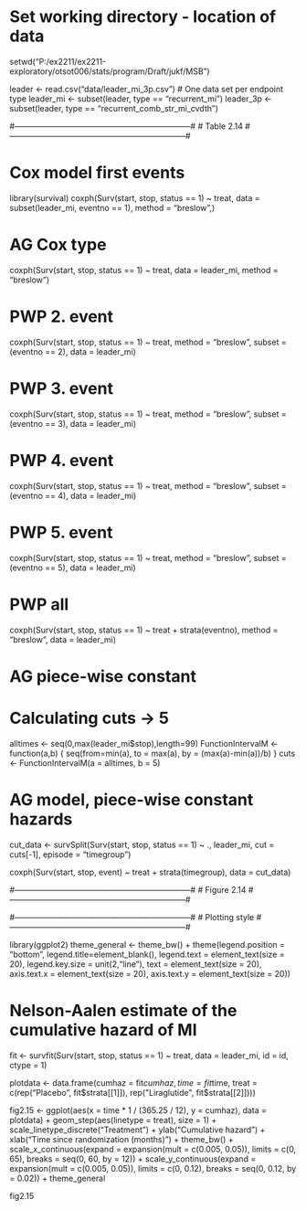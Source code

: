 # Set working directory - location of data
setwd("P:/ex2211/ex2211-exploratory/otsot006/stats/program/Draft/jukf/MSB")

leader <- read.csv("data/leader_mi_3p.csv")
# One data set per endpoint type
leader_mi <- subset(leader, type == "recurrent_mi")
leader_3p <- subset(leader, type == "recurrent_comb_str_mi_cvdth")

#------------------------------------------------------------------#
# Table 2.14 
#------------------------------------------------------------------#

# Cox model first events
library(survival)
coxph(Surv(start, stop, status == 1) ~ treat,
      data = subset(leader_mi, eventno == 1), method = "breslow",)
    
# AG Cox type
coxph(Surv(start, stop, status == 1) ~ treat, data = leader_mi,
                   method = "breslow")

# PWP 2. event
coxph(Surv(start, stop, status == 1) ~ treat,
                     method = "breslow", subset = (eventno == 2),
                     data = leader_mi)

# PWP 3. event
coxph(Surv(start, stop, status == 1) ~ treat,
                   method = "breslow", subset = (eventno == 3),
                   data = leader_mi)

# PWP 4. event
coxph(Surv(start, stop, status == 1) ~ treat,
                   method = "breslow", subset = (eventno == 4),
                   data = leader_mi)

# PWP 5. event
coxph(Surv(start, stop, status == 1) ~ treat,
                   method = "breslow", subset = (eventno == 5),
                   data = leader_mi)

# PWP all
coxph(Surv(start, stop, status == 1) ~ treat + strata(eventno),
                   method = "breslow",
                   data = leader_mi)

# AG piece-wise constant
# Calculating cuts -> 5
alltimes <- seq(0,max(leader_mi$stop),length=99)
FunctionIntervalM <- function(a,b) {
  seq(from=min(a), to = max(a), by = (max(a)-min(a))/b)
}
cuts <- FunctionIntervalM(a = alltimes, b = 5)

# AG model, piece-wise constant hazards
cut_data <- survSplit(Surv(start, stop, status == 1) ~ .,
                      leader_mi,
                      cut = cuts[-1],
                      episode = "timegroup")

coxph(Surv(start, stop, event) ~ treat + strata(timegroup), data = cut_data)

#------------------------------------------------------------------#
# Figure 2.14
#------------------------------------------------------------------#

#------------------------------------------------------------------#
# Plotting style
#------------------------------------------------------------------#

library(ggplot2)
theme_general <- theme_bw() +
  theme(legend.position = "bottom",
        legend.title=element_blank(),
        legend.text = element_text(size = 20),
        legend.key.size = unit(2,"line"),
        text = element_text(size = 20), 
        axis.text.x = element_text(size = 20), 
        axis.text.y = element_text(size = 20)) 

# Nelson-Aalen estimate of the cumulative hazard of MI
fit <- survfit(Surv(start, stop, status == 1) ~ treat, data = leader_mi,
               id = id, ctype = 1)

plotdata <- data.frame(cumhaz = fit$cumhaz, time = fit$time,
                       treat = c(rep("Placebo", fit$strata[[1]]),
                                 rep("Liraglutide", fit$strata[[2]])))

fig2.15 <- ggplot(aes(x = time * 1 / (365.25 / 12), y = cumhaz), data = plotdata) +
  geom_step(aes(linetype = treat), size = 1) +
  scale_linetype_discrete("Treatment") +
  ylab("Cumulative hazard") +
  xlab("Time since randomization (months)") +
  theme_bw() +
  scale_x_continuous(expand = expansion(mult = c(0.005, 0.05)),
                     limits = c(0, 65), breaks = seq(0, 60, by = 12)) +
  scale_y_continuous(expand = expansion(mult = c(0.005, 0.05)),
                     limits = c(0, 0.12), breaks = seq(0, 0.12, by = 0.02)) +
  theme_general

fig2.15
